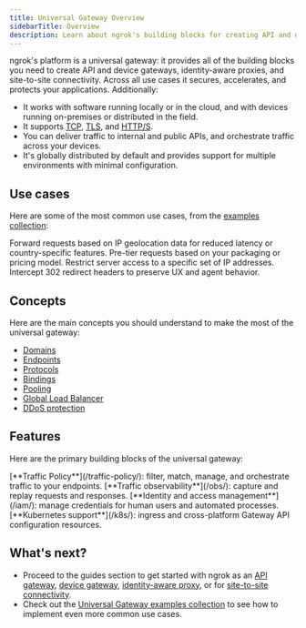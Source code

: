 ```yaml
---
title: Universal Gateway Overview
sidebarTitle: Overview
description: Learn about ngrok's building blocks for creating API and device gateways, identity-aware proxies, and site-to-site connectivity.
---
```


ngrok's platform is a universal gateway: it provides all of the building blocks you need to create API and device gateways, identity-aware proxies, and site-to-site connectivity.
Across all use cases it secures, accelerates, and protects your applications.
Additionally:

- It works with software running locally or in the cloud, and with devices running on-premises or distributed in the field.
- It supports [TCP](/universal-gateway/tcp/), [TLS](/universal-gateway/tls/), and [HTTP/S](/universal-gateway/http/).
- You can deliver traffic to internal and public APIs, and orchestrate traffic across your devices.
- It's globally distributed by default and provides support for multiple environments with minimal configuration.

## Use cases

Here are some of the most common use cases, from the [examples collection](/universal-gateway/examples/):

<Columns cols={2}>
    <Card title="Route to endpoints by geography" icon="link" href="/universal-gateway/examples/route-by-geography/">
        Forward requests based on IP geolocation data for reduced latency or country-specific features.
    </Card>
    <Card title="Create identity-based rate limits" icon="link" href="/universal-gateway/examples/pre-tier-requests/">
        Pre-tier requests based on your packaging or pricing model.
    </Card>
    <Card title="Secure a public Minecraft server" icon="link" href="/universal-gateway/examples/minecraft/">
        Restrict server access to a specific set of IP addresses.
    </Card>
    <Card title="Intercept and rewrite headers" icon="link" href="/universal-gateway/examples/rewrite-headers-redirects/">
        Intercept 302 redirect headers to preserve UX and agent behavior.
    </Card>
</Columns>

## Concepts

Here are the main concepts you should understand to make the most of the universal gateway:

- [Domains](#)
- [Endpoints](/universal-gateway/endpoints/)
- [Protocols](/universal-gateway/protocols/)
- [Bindings](/universal-gateway/bindings/)
- [Pooling](/universal-gateway/endpoint-pooling/)
- [Global Load Balancer](#)
- [DDoS protection](#)

## Features

Here are the primary building blocks of the universal gateway:

<Columns cols={2}>
  <Card title="First card" icon="panel-left-close">
   [**Traffic Policy**](/traffic-policy/): filter, match, manage, and orchestrate traffic to your endpoints.
  </Card>
  <Card title="Second card" icon="panel-right-close">
    [**Traffic observability**](/obs/): capture and replay requests and responses.
  </Card>
    <Card title="First card" icon="panel-left-close">
   [**Identity and access management**](/iam/): manage credentials for human users and automated processes.
  </Card>
  <Card title="Second card" icon="panel-right-close">
    [**Kubernetes support**](/k8s/): ingress and cross-platform Gateway API configuration resources.
  </Card>
</Columns>

## What's next?

- Proceed to the guides section to get started with ngrok as an [API gateway](/guides/api-gateway/get-started/), [device gateway](/guides/device-gateway/agent/), [identity-aware proxy](/guides/identity-aware-proxy/securing-with-oauth/), or for [site-to-site connectivity](/guides/identity-aware-proxy/securing-with-oauth/).
- Check out the [Universal Gateway examples collection](/universal-gateway/examples/) to see how to implement even more common use cases.

